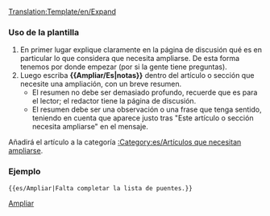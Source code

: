 <noinclude>[[Translation:Template/en/Expand]]</noinclude>{{es/Metaplantilla de avisos| tipo  = información
| imagen= en/Paper-plus.png
| texto = Este artículo o sección necesita '''ampliarse'''.<br/>{{{1|}}}
<div style="font-size: 80%">
* Puede encontrar más información sobre qué necesita ampliarse en la discusión de artículo.
* Recuerde utilizar el [[es/Wiki/Manual de Estilo|manual de estilo]].
* Quite esta plantilla una vez que se haya ampliado el artículo.
</div>
}}<includeonly>{{{2|[[Category:es/Artículos que necesitan ampliarse]]}}}</includeonly><noinclude>

===Uso de la plantilla===
#En primer lugar explique claramente en la página de discusión qué es en particular lo que considera que necesita ampliarse. De esta forma tenemos por donde empezar (por si la gente tiene preguntas).
#Luego escriba '''<nowiki>{{</nowiki>Ampliar/Es|notas<nowiki>}}</nowiki>''' dentro del artículo o sección que necesite una ampliación, con un breve resumen.
#*El resumen no debe ser demasiado profundo, recuerde que es para el lector; el redactor tiene la página de discusión.
#*El resumen debe ser una observación o una frase que tenga sentido, teniendo en cuenta que aparece justo tras "Este artículo o sección necesita ampliarse" en el mensaje.

Añadirá el artículo a la categoría [[:Category:es/Artículos que necesitan ampliarse]].

===Ejemplo===
<pre>{{es/Ampliar|Falta completar la lista de puentes.}}</pre>
{{es/Ampliar|Falta completar la lista de puentes.|2=}}

[[Category:es/Cajas de mensajes|Ampliar]]</noinclude>